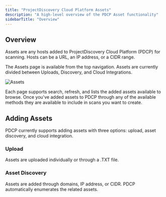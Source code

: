 ```yaml
---
title: "ProjectDiscovery Cloud Platform Assets"
description: "A high-level overview of the PDCP Asset functionality"
sidebarTitle: "Overview"
---
```


## Overview
Assets are any hosts added to ProjectDiscovery Cloud Platform (PDCP) for scanning. Hosts can be a URL, an IP address, or a CIDR range. 

The Assets page is available from the top navigation. Assets are currently divided between Uploads, Discovery, and Cloud Integrations.

![Assets](/images/platform/assets.png)

Each page supports search, refresh, and lists the added assets available to browse. Once you've added assets to PDCP through any of the available methods 
they are available to include in scans you want to create.


## Adding Assets

PDCP currently supports adding assets with three options: upload, asset discovery, and  cloud integration. 


### Upload

Assets are uploaded individually or through a .TXT file. 

### Asset Discovery

Assets are added through domains, IP address, or CIDR. PDCP automatically enumerates the related assets. 
